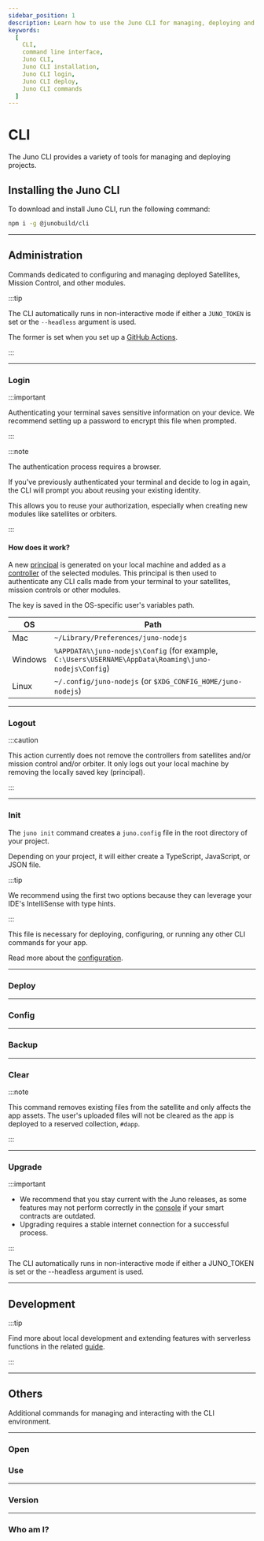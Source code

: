 ```yaml
---
sidebar_position: 1
description: Learn how to use the Juno CLI for managing, deploying and developing applications. Includes installation, login, deploy, building and more.
keywords:
  [
    CLI,
    command line interface,
    Juno CLI,
    Juno CLI installation,
    Juno CLI login,
    Juno CLI deploy,
    Juno CLI commands
  ]
---
```


# CLI

The Juno CLI provides a variety of tools for managing and deploying projects.

## Installing the Juno CLI

To download and install Juno CLI, run the following command:

```bash
npm i -g @junobuild/cli
```

---

## Administration

Commands dedicated to configuring and managing deployed Satellites, Mission Control, and other modules.

:::tip

The CLI automatically runs in non-interactive mode if either a `JUNO_TOKEN` is set or the `--headless` argument is used.

The former is set when you set up a [GitHub Actions](../guides/github-actions.mdx).

:::

---

### Login


:::important

Authenticating your terminal saves sensitive information on your device. We recommend setting up a password to encrypt this file when prompted.

:::

<Login />

:::note

The authentication process requires a browser.

If you've previously authenticated your terminal and decide to log in again, the CLI will prompt you about reusing your existing identity.

This allows you to reuse your authorization, especially when creating new modules like satellites or orbiters.

:::

#### How does it work?

A new [principal] is generated on your local machine and added as a [controller] of the selected modules. This principal is then used to authenticate any CLI calls made from your terminal to your satellites, mission controls or other modules.

The key is saved in the OS-specific user's variables path.

| OS      | Path                                                                                                 |
| ------- | ---------------------------------------------------------------------------------------------------- |
| Mac     | `~/Library/Preferences/juno-nodejs`                                                                  |
| Windows | `%APPDATA%\juno-nodejs\Config` (for example, `C:\Users\USERNAME\AppData\Roaming\juno-nodejs\Config`) |
| Linux   | `~/.config/juno-nodejs` (or `$XDG_CONFIG_HOME/juno-nodejs`)                                          |

---

### Logout

:::caution

This action currently does not remove the controllers from satellites and/or mission control and/or orbiter. It only logs out your local machine by removing the locally saved key (principal).

:::


<Logout />

---

### Init


<Init />

The `juno init` command creates a `juno.config` file in the root directory of your project.

Depending on your project, it will either create a TypeScript, JavaScript, or JSON file.

:::tip

We recommend using the first two options because they can leverage your IDE's IntelliSense with type hints.

:::

This file is necessary for deploying, configuring, or running any other CLI commands for your app.

Read more about the [configuration](./configuration.mdx).

---

### Deploy


<Deploy />

---

### Config


<Config />

---

### Backup


<Backup />

---

### Clear


<Clear />

:::note

This command removes existing files from the satellite and only affects the app assets. The user's uploaded files will not be cleared as the app is deployed to a reserved collection, `#dapp`.

:::

---

### Upgrade


<Upgrade />

:::important

- We recommend that you stay current with the Juno releases, as some features may not perform correctly in the [console](../terminology.md#console) if your smart contracts are outdated.
- Upgrading requires a stable internet connection for a successful process.

:::

The CLI automatically runs in non-interactive mode if either a JUNO_TOKEN is set or the --headless argument is used.

---

## Development


<Dev />

:::tip

Find more about local development and extending features with serverless functions in the related [guide](../guides/local-development.md).

:::

---

## Others

Additional commands for managing and interacting with the CLI environment.

---

### Open


<Open />

### Use


<Use />

---

### Version


<Version />

---

### Who am I?


<WhoAmI />

[satellite]: ../terminology.md#satellite
[mission control]: ../terminology.md#mission-control
[principal]: ../terminology.md#principal
[controller]: ../terminology.md#controller
